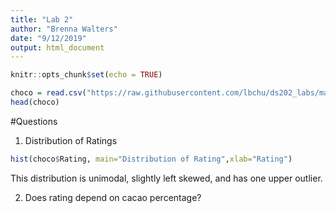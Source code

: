 ```yaml
---
title: "Lab 2"
author: "Brenna Walters"
date: "9/12/2019"
output: html_document
---
```


```r
knitr::opts_chunk$set(echo = TRUE)
```

```r
choco = read.csv("https://raw.githubusercontent.com/lbchu/ds202_labs/master/choco.csv")
head(choco)
```

#Questions

1. Distribution of Ratings
```r
hist(choco$Rating, main="Distribution of Rating",xlab="Rating")
```
This distribution is unimodal, slightly left skewed, and has one upper outlier.\

2. Does rating depend on cacao percentage?
```r

```


